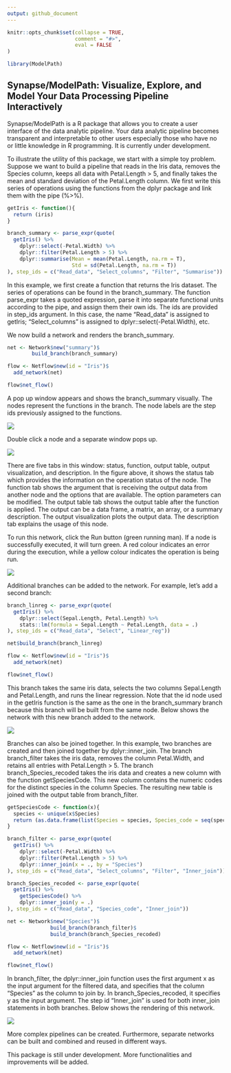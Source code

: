 ```yaml
---
output: github_document
---
```


```r
knitr::opts_chunk$set(collapse = TRUE,
                      comment = "#>",
                      eval = FALSE
)

library(ModelPath)

```

## Synapse/ModelPath: Visualize, Explore, and Model Your Data Processing Pipeline Interactively

Synapse/ModelPath is a R package that allows you to create a user interface of the data analytic pipeline. Your data analytic pipeline becomes transparent and interpretable to other users especially those who have no or little knowledge in R programming. It is currently under development.

To illustrate the utility of this package, we start with a simple toy problem. Suppose we want to build a pipeline that reads in the Iris data, removes the Species column, keeps all data with Petal.Length > 5, and finally takes the mean and standard deviation of the Petal.Length column. We first write this series of operations using the functions from the dplyr package and link them with the pipe (%>%).

```r
getIris <- function(){
  return (iris)
}

branch_summary <- parse_expr(quote(  
  getIris() %>%
    dplyr::select(-Petal.Width) %>%
    dplyr::filter(Petal.Length > 5) %>%
    dplyr::summarise(Mean = mean(Petal.Length, na.rm = T),
                     Std = sd(Petal.Length, na.rm = T))
), step_ids = c("Read_data", "Select_columns", "Filter", "Summarise"))
```

In this example, we first create a function that returns the Iris dataset. The series of operations can be found in the branch_summary. The function parse_expr takes a quoted expression, parse it into separate functional units according to the pipe, and assign them their own ids. The ids are provided in step_ids argument. In this case, the name "Read_data" is assigned to getIris; "Select_columns" is assigned to dplyr::select(-Petal.Width), etc.

We now build a network and renders the branch_summary.

```r
net <- Network$new("summary")$
        build_branch(branch_summary)

flow <- Netflow$new(id = "Iris")$
  add_network(net)

flow$net_flow()
```

A pop up window appears and shows the branch_summary visually. The nodes represent the functions in the branch. The node labels are the step ids previously assigned to the functions. 

![](img/branch_summary.png)

Double click a node and a separate window pops up. 

![](img/node_window.png)

There are five tabs in this window: status, function, output table, output visualization, and description. In the figure above, it shows the status tab which provides the information on the operation status of the node. The function tab shows the argument that is receiving the output data from another node and the options that are available. The option parameters can be modified. The output table tab shows the output table after the function is applied. The output can be a data frame, a matrix, an array, or a summary description. The output visualization plots the output data. The description tab explains the usage of this node.

To run this network, click the Run button (green running man). If a node is successfully executed, it will turn green. A red colour indicates an error during the execution, while a yellow colour indicates the operation is being run.

![](img/branch_summary_run.png)

Additional branches can be added to the network. For example, let's add a second branch:
```r
branch_linreg <- parse_expr(quote(
  getIris() %>%
    dplyr::select(Sepal.Length, Petal.Length) %>%
    stats::lm(formula = Sepal.Length ~ Petal.Length, data = .)
), step_ids = c("Read_data", "Select", "Linear_reg"))

net$build_branch(branch_linreg)

flow <- Netflow$new(id = "Iris")$
  add_network(net)

flow$net_flow()
```

This branch takes the same iris data, selects the two columns Sepal.Length and Petal.Length, and runs the linear regression. Note that the id node used in the getIris function is the same as the one in the branch_summary branch because this branch will be built from the same node. Below shows the network with this new branch added to the network.

![](img/branch_summary_linreg.png)

Branches can also be joined together. In this example, two branches are created and then joined together by dplyr::inner_join. The branch branch_filter takes the iris data, removes the column Petal.Width, and retains all entries with Petal.Length > 5. The branch branch_Species_recoded takes the iris data and creates a new column with the function getSpeciesCode. This new column contains the numeric codes for the distinct species in the column Species. The resulting new table is joined with the output table from branch_filter.

```r
getSpeciesCode <- function(x){
  species <- unique(x$Species)
  return (as.data.frame(list(Species = species, Species_code = seq(species))))
}

branch_filter <- parse_expr(quote(  
  getIris() %>%
    dplyr::select(-Petal.Width) %>%
    dplyr::filter(Petal.Length > 5) %>%
    dplyr::inner_join(x = ., by = "Species")
), step_ids = c("Read_data", "Select_columns", "Filter", "Inner_join"))

branch_Species_recoded <- parse_expr(quote(
  getIris() %>%
    getSpeciesCode() %>%
    dplyr::inner_join(y = .)
), step_ids = c("Read_data", "Species_code", "Inner_join"))

net <- Network$new("Species")$
              build_branch(branch_filter)$
              build_branch(branch_Species_recoded)

flow <- Netflow$new(id = "Iris")$
  add_network(net)

flow$net_flow()
```

In branch_filter, the dplyr::inner_join function uses the first argument x as the input argument for the filtered data, and specifies that the column "Species" as the column to join by. In branch_Species_recoded, it specifies y as the input argument. The step id "Inner_join" is used for both inner_join statements in both branches. Below shows the rendering of this network.

![](img/branches_join.png)

More complex pipelines can be created. Furthermore, separate networks can be built and combined and reused in different ways.

This package is still under development. More functionalities and improvements will be added.



